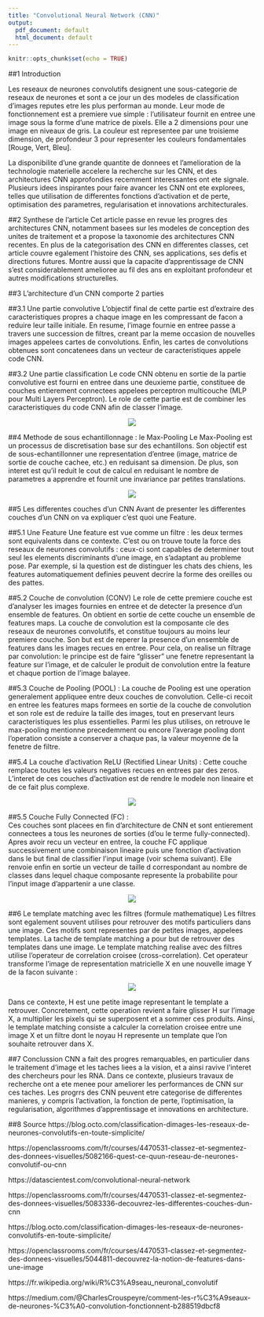 ---
title: "Convolutional Neural Network (CNN)"
output:
  pdf_document: default
  html_document: default
---

```{r setup, include=FALSE}
knitr::opts_chunk$set(echo = TRUE)
```

##1 Introduction

Les reseaux de neurones convolutifs designent une sous-categorie de reseaux de neurones et  sont a ce jour un des modeles de classification d'images reputes etre les plus performan au monde.
Leur mode de fonctionnement est a premiere vue simple : l'utilisateur fournit en entree une image sous la forme d'une matrice de pixels.
Elle a 2 dimensions pour une image en niveaux de gris. La couleur est representee par une troisieme dimension, de profondeur 3 pour representer les couleurs fondamentales [Rouge, Vert, Bleu].

La disponibilite d'une grande quantite de donnees et l'amelioration de la technologie materielle
accelere la recherche sur les CNN, et des architectures CNN approfondies recemment interessantes ont ete
signale. 
Plusieurs idees inspirantes pour faire avancer les CNN ont ete explorees, telles que
utilisation de differentes fonctions d'activation et de perte, optimisation des parametres, regularisation et
innovations architecturales. 


##2 Synthese de l'article
Cet article passe en revue les progres des architectures CNN, notamment basees sur les modeles de conception des unites de traitement et a propose la taxonomie des architectures CNN recentes. 
En plus de la categorisation des CNN en differentes classes, cet article couvre egalement l'histoire des CNN, ses applications, ses defis et directions futures.
Montre aussi que la capacite d'apprentissage de CNN s'est considerablement amelioree au fil des ans en exploitant profondeur et autres modifications structurelles.


##3 L'architecture d'un CNN comporte 2 parties


##3.1 Une partie convolutive
L'objectif final de cette partie est d'extraire des caracteristiques propres a chaque image en les compressant de facon a reduire leur taille initiale. 
En resume, l'image fournie en entree passe a travers une succession de filtres, creant par la meme occasion de nouvelles images appelees cartes de convolutions. 
Enfin, les cartes de convolutions obtenues sont concatenees dans un vecteur de caracteristiques appele code CNN.


##3.2 Une partie classification
Le code CNN obtenu en sortie de la partie convolutive est fourni en entree dans une deuxieme partie, constituee de couches entierement connectees appelees perceptron multicouche (MLP pour Multi Layers Perceptron). 
Le role de cette partie est de combiner les caracteristiques du code CNN afin de classer l'image.


<p align="center"><img src= "/Users/asus/Desktop/archicnn.png"></p>


##4 Methode de sous echantillonnage : le Max-Pooling
Le Max-Pooling est un processus de discretisation base sur des echantillons. Son objectif est de sous-echantillonner une representation d'entree (image, matrice de sortie de couche cachee, etc.) en reduisant sa dimension. De plus, son interet est qu'il reduit le cout de calcul en reduisant le nombre de parametres a apprendre et fournit une invariance par petites translations.


<p align="center"><img src= "/Users/asus/Desktop/maxpooling.png"></p>


##5 Les differentes couches d'un CNN
Avant de presenter les differentes couches d'un CNN on va expliquer c'est quoi une Feature.


##5.1 Une Feature
Une feature est vue comme un filtre : les deux termes sont equivalents dans ce contexte.
C'est ou on trouve toute la force des reseaux de neurones convolutifs : ceux-ci sont capables de determiner tout seul les elements discriminants d'une image, en s'adaptant au probleme pose.
Par exemple, si la question est de distinguer les chats des chiens, les features automatiquement definies peuvent decrire la forme des oreilles ou des pattes. 


##5.2 Couche de convolution (CONV) 
Le role de cette premiere couche est d'analyser les images fournies en entree et de detecter la presence d'un ensemble de features. On obtient en sortie de cette couche un ensemble de features maps.
La couche de convolution est la composante cle des reseaux de neurones convolutifs, et constitue toujours au moins leur premiere couche.
Son but est de reperer la presence d'un ensemble de features dans les images recues en entree. Pour cela, on realise un filtrage par convolution: le principe est de faire "glisser" une fenetre representant la feature sur l'image, et de calculer le produit de convolution entre la feature et chaque portion de l'image balayee. 


##5.3 Couche de Pooling (POOL) : 
La couche de Pooling est une operation generalement appliquee entre deux couches de convolution. Celle-ci recoit en entree les features maps formees en sortie de la couche de convolution et son role est de reduire la taille des images, tout en preservant leurs caracteristiques les plus essentielles. Parmi les plus utilises, on retrouve le max-pooling mentionne precedemment ou encore l'average pooling dont l'operation consiste a conserver a chaque pas, la valeur moyenne de la fenetre de filtre. 


##5.4 La couche d'activation ReLU (Rectified Linear Units) :
Cette couche remplace toutes les valeurs negatives recues en entrees par des zeros. L'interet de ces couches d'activation est de rendre le modele non lineaire et de ce fait plus complexe.


<p align="center"><img src= "/Users/asus/Desktop/relu.png"></p>


##5.5 Couche Fully Connected (FC) :  
Ces couches sont placees en fin d'architecture de CNN et sont entierement connectees a tous les neurones de sorties (d'ou le terme fully-connected). Apres avoir recu un vecteur en entree, la couche FC applique successivement une combinaison lineaire puis une fonction d'activation dans le but final de classifier l'input image (voir schema suivant). Elle renvoie enfin en sortie un vecteur de taille d correspondant au nombre de classes dans lequel chaque composante represente la probabilite pour l'input image d'appartenir a une classe.


<p align="center"><img src= "/Users/asus/Desktop/couchecnn.png"></p>


##6 Le template matching avec les filtres (formule mathematique)
Les filtres sont egalement souvent utilises pour retrouver des motifs particuliers dans une image. Ces motifs sont representes par de petites images, appelees templates. La tache de template matching a pour but de retrouver des templates dans une image.
Le template matching realise avec des filtres utilise l'operateur de correlation croisee (cross-correlation). Cet operateur transforme l'image de representation matricielle X en une nouvelle image Y de la facon suivante :


<p align="center"><img src= "/Users/asus/Desktop/formule.png"></p>


Dans ce contexte, H est une petite image representant le template a retrouver. Concretement, cette operation revient a faire glisser H sur l'image X, a multiplier les pixels qui se superposent et a sommer ces produits.
Ainsi, le template matching consiste a calculer la correlation croisee entre une image  X et un filtre dont le noyau H represente un template que l'on souhaite retrouver dans X.


##7 Conclussion
CNN a fait des progres remarquables, en particulier dans le traitement d'image et les taches liees a la vision, et a ainsi ravive l'interet des chercheurs pour les RNA. Dans ce contexte, plusieurs travaux de recherche ont
a ete menee pour ameliorer les performances de CNN sur ces taches. Les progrrs des CNN peuvent
etre categorise de differentes manieres, y compris l'activation, la fonction de perte, l'optimisation, la regularisation, algorithmes d'apprentissage et innovations en architecture.


##8 Source
https://blog.octo.com/classification-dimages-les-reseaux-de-neurones-convolutifs-en-toute-simplicite/

https://openclassrooms.com/fr/courses/4470531-classez-et-segmentez-des-donnees-visuelles/5082166-quest-ce-quun-reseau-de-neurones-convolutif-ou-cnn

https://datascientest.com/convolutional-neural-network

https://openclassrooms.com/fr/courses/4470531-classez-et-segmentez-des-donnees-visuelles/5083336-decouvrez-les-differentes-couches-dun-cnn

https://blog.octo.com/classification-dimages-les-reseaux-de-neurones-convolutifs-en-toute-simplicite/

https://openclassrooms.com/fr/courses/4470531-classez-et-segmentez-des-donnees-visuelles/5044811-decouvrez-la-notion-de-features-dans-une-image

https://fr.wikipedia.org/wiki/R%C3%A9seau_neuronal_convolutif

https://medium.com/@CharlesCrouspeyre/comment-les-r%C3%A9seaux-de-neurones-%C3%A0-convolution-fonctionnent-b288519dbcf8


